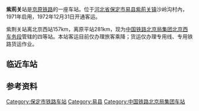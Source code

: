 {{expand|time=2015-03-01T09:51:25+00:00}}
{{Infobox China railway station
|车站名称 = 紫荆关站
|图片 = 
|图片介绍 = 
|其他名称 = 
|车站拼音 = Zijingguan
|英文名称 = Zijingguan Railway Station
|车站代码 = 14273<ref>{{cite book|title=中华人民共和国铁路车站代码（GB/T 10302-2010）|publisher=中国标准出版社|year=2010|isbn=155066140495|ignore-isbn-error=true|pages=48}}</ref>
|电报码 = ZYP<ref>{{cite book|author=铁道部电子计算技术中心, 铁道部运输局|title=铁路车站站名代码表：TMIS使用|publisher=中国铁道出版社|location=北京|year=1998|isbn=9787113030995|pages=14}}</ref>
|拼音码 = ZJG
|开通运营 = 1971年
|车站功能 = 客运<br>货运
|车站位置 = [[河北省|河北省]][[保定市|保定市]][[易县|易县]][[紫荆关镇|紫荆关镇]]沙岭沟村
|坐标 = {{coord|39.447170|115.164591|display=inline,title}}
|归属 = [[中国铁路北京局集团|中国铁路北京局集团]][[北京西车务段|北京西车务段]]
|线路 = [[京原铁路|京原铁路]]
|车站等级 = 四等站
}}
'''紫荊关'''站是[[京原铁路|京原铁路]]的一座车站。位于[[河北省|河北省]][[保定市|保定市]][[易县|易县]][[紫荊关镇|紫荊关镇]]沙岭沟村內，1971年启用，1972年12月31日开通客运。

紫荆关站离北京西站157km，离原平站281km，现为[[中国铁路北京局集团|中国铁路北京局集团]][[北京西车务段|北京西车务段]]管辖的四等站。本站客运目前仅办理旅客乘降；货运仅办理专用线、专用铁路货运作业。

== 临近车站 ==
{{start rail box}}
{{s-inop|[[奇峰塔站|奇峰塔]]|{{站|石景山南}}方向}}
{{s-line|[[京原铁路|京原铁路]]<br />← 8km 紫荆关站 8km →}}
{{s-inop|[[大盘石站|大盘石]]|{{站|原平}}方向}}
{{end box}}

== 参考资料 ==
{{reflist}}

{{京原铁路}}
{{铁路小作品}}

[[Category:保定市铁路车站|Category:保定市铁路车站]]
[[Category:易县|Category:易县]]
[[Category:中国铁路北京局集团车站|Category:中国铁路北京局集团车站]]